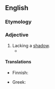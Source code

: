==English==

===Etymology===
{{suffix|en|shadow|less}}

===Adjective===
{{en-adj}}

# Lacking a [[shadow]].
#* {{RQ:Landon Francesca Carrara|page=313|volume=III|text=There is something in the '''shadowless''' sky and the unbroken moonshine which mocks us with repose. We have no part in it; our own unrest has no sympathy with the blue and spiritual horizon, whose hope is not with this life.}}

====Translations====
{{trans-top|lacking a shadow}}
* Finnish: {{t|fi|varjoton}}
{{trans-mid}}
* Greek: {{t+|el|ανίσκιωτος}}
{{trans-bottom}}